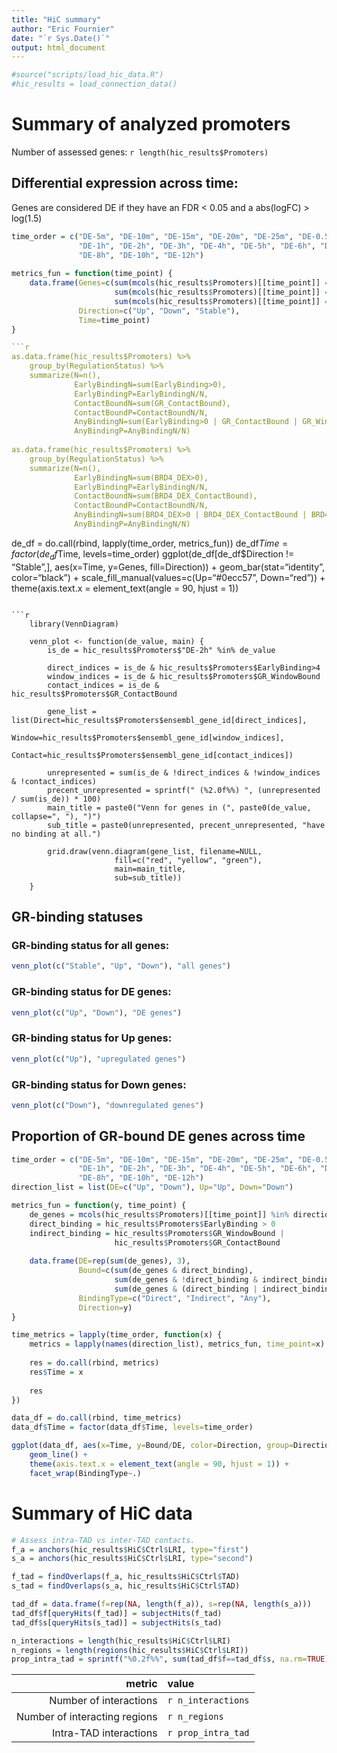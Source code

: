 ```yaml
---
title: "HiC summary"
author: "Eric Fournier"
date: "`r Sys.Date()`"
output: html_document
---
```


```r
#source("scripts/load_hic_data.R")
#hic_results = load_connection_data()
```

# Summary of analyzed promoters

Number of assessed genes: `r length(hic_results$Promoters)`

## Differential expression across time:
Genes are considered DE if they have an FDR < 0.05 and a abs(logFC) > log(1.5)
```r
time_order = c("DE-5m", "DE-10m", "DE-15m", "DE-20m", "DE-25m", "DE-0.5h", 
               "DE-1h", "DE-2h", "DE-3h", "DE-4h", "DE-5h", "DE-6h", "DE-7h",
               "DE-8h", "DE-10h", "DE-12h")
               
metrics_fun = function(time_point) {
    data.frame(Genes=c(sum(mcols(hic_results$Promoters)[[time_point]] == "Up"),
                       sum(mcols(hic_results$Promoters)[[time_point]] == "Down"),
                       sum(mcols(hic_results$Promoters)[[time_point]] == "Stable")),
               Direction=c("Up", "Down", "Stable"),
               Time=time_point)
}

```r
as.data.frame(hic_results$Promoters) %>% 
    group_by(RegulationStatus) %>% 
    summarize(N=n(), 
              EarlyBindingN=sum(EarlyBinding>0), 
              EarlyBindingP=EarlyBindingN/N, 
              ContactBoundN=sum(GR_ContactBound), 
              ContactBoundP=ContactBoundN/N,
              AnyBindingN=sum(EarlyBinding>0 | GR_ContactBound | GR_WindowBound),
              AnyBindingP=AnyBindingN/N)
              
as.data.frame(hic_results$Promoters) %>% 
    group_by(RegulationStatus) %>% 
    summarize(N=n(), 
              EarlyBindingN=sum(BRD4_DEX>0), 
              EarlyBindingP=EarlyBindingN/N, 
              ContactBoundN=sum(BRD4_DEX_ContactBound), 
              ContactBoundP=ContactBoundN/N,
              AnyBindingN=sum(BRD4_DEX>0 | BRD4_DEX_ContactBound | BRD4_DEX_WindowBound),
              AnyBindingP=AnyBindingN/N)              
```

de_df = do.call(rbind, lapply(time_order, metrics_fun))
de_df$Time = factor(de_df$Time, levels=time_order)
ggplot(de_df[de_df$Direction != "Stable",], aes(x=Time, y=Genes, fill=Direction)) +
    geom_bar(stat="identity", color="black") +
    scale_fill_manual(values=c(Up="#0ecc57", Down="red")) +
    theme(axis.text.x = element_text(angle = 90, hjust = 1))
```

```r
    library(VennDiagram)

    venn_plot <- function(de_value, main) {
        is_de = hic_results$Promoters$"DE-2h" %in% de_value
        
        direct_indices = is_de & hic_results$Promoters$EarlyBinding>4
        window_indices = is_de & hic_results$Promoters$GR_WindowBound
        contact_indices = is_de & hic_results$Promoters$GR_ContactBound
        
        gene_list = list(Direct=hic_results$Promoters$ensembl_gene_id[direct_indices],
                         Window=hic_results$Promoters$ensembl_gene_id[window_indices],
                         Contact=hic_results$Promoters$ensembl_gene_id[contact_indices])
        
        unrepresented = sum(is_de & !direct_indices & !window_indices & !contact_indices)
        precent_unrepresented = sprintf(" (%2.0f%%) ", (unrepresented / sum(is_de)) * 100)
        main_title = paste0("Venn for genes in (", paste0(de_value, collapse=", "), ")")
        sub_title = paste0(unrepresented, precent_unrepresented, "have no binding at all.")
        
        grid.draw(venn.diagram(gene_list, filename=NULL,
                       fill=c("red", "yellow", "green"),
                       main=main_title,
                       sub=sub_title))    
    }
```

## GR-binding statuses
### GR-binding status for all genes:
```r
venn_plot(c("Stable", "Up", "Down"), "all genes")
```

### GR-binding status for DE genes:
```r
venn_plot(c("Up", "Down"), "DE genes")
```

### GR-binding status for Up genes:
```r
venn_plot(c("Up"), "upregulated genes")
```

### GR-binding status for Down genes:
```r
venn_plot(c("Down"), "downregulated genes")
```

## Proportion of GR-bound DE genes across time
```r
time_order = c("DE-5m", "DE-10m", "DE-15m", "DE-20m", "DE-25m", "DE-0.5h", 
               "DE-1h", "DE-2h", "DE-3h", "DE-4h", "DE-5h", "DE-6h", "DE-7h",
               "DE-8h", "DE-10h", "DE-12h")
direction_list = list(DE=c("Up", "Down"), Up="Up", Down="Down")

metrics_fun = function(y, time_point) {
    de_genes = mcols(hic_results$Promoters)[[time_point]] %in% direction_list[[y]]
    direct_binding = hic_results$Promoters$EarlyBinding > 0
    indirect_binding = hic_results$Promoters$GR_WindowBound |
                       hic_results$Promoters$GR_ContactBound 
    
    data.frame(DE=rep(sum(de_genes), 3),
               Bound=c(sum(de_genes & direct_binding),
                       sum(de_genes & !direct_binding & indirect_binding),
                       sum(de_genes & (direct_binding | indirect_binding))),
               BindingType=c("Direct", "Indirect", "Any"),
               Direction=y)
}

time_metrics = lapply(time_order, function(x) {
    metrics = lapply(names(direction_list), metrics_fun, time_point=x)
               
    res = do.call(rbind, metrics)
    res$Time = x
    
    res
})

data_df = do.call(rbind, time_metrics)
data_df$Time = factor(data_df$Time, levels=time_order)

ggplot(data_df, aes(x=Time, y=Bound/DE, color=Direction, group=Direction)) +
    geom_line() +
    theme(axis.text.x = element_text(angle = 90, hjust = 1)) +
    facet_wrap(BindingType~.)
```

# Summary of HiC data

```r
# Assess intra-TAD vs inter-TAD contacts.
f_a = anchors(hic_results$HiC$Ctrl$LRI, type="first")
s_a = anchors(hic_results$HiC$Ctrl$LRI, type="second")

f_tad = findOverlaps(f_a, hic_results$HiC$Ctrl$TAD)
s_tad = findOverlaps(s_a, hic_results$HiC$Ctrl$TAD)

tad_df = data.frame(f=rep(NA, length(f_a)), s=rep(NA, length(s_a)))
tad_df$f[queryHits(f_tad)] = subjectHits(f_tad)
tad_df$s[queryHits(s_tad)] = subjectHits(s_tad)

n_interactions = length(hic_results$HiC$Ctrl$LRI)
n_regions = length(regions(hic_results$HiC$Ctrl$LRI))
prop_intra_tad = sprintf("%0.2f%%", sum(tad_df$f==tad_df$s, na.rm=TRUE) / nrow(tad_df))
```

| metric | value |
|---:|:-----|
| Number of interactions | `r n_interactions` |
| Number of interacting regions | `r n_regions` |
| Intra-TAD interactions | `r prop_intra_tad` |

